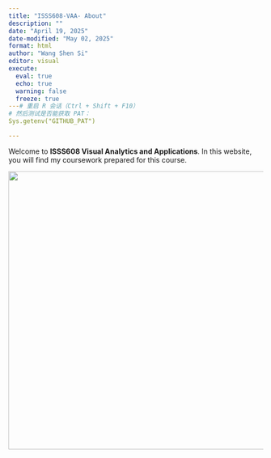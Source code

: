 ```yaml
---
title: "ISSS608-VAA- About"
description: ""
date: "April 19, 2025"
date-modified: "May 02, 2025"
format: html
author: "Wang Shen Si"
editor: visual
execute: 
  eval: true
  echo: true
  warning: false
  freeze: true
---# 重启 R 会话（Ctrl + Shift + F10）
# 然后测试是否能获取 PAT：
Sys.getenv("GITHUB_PAT")

---
```


Welcome to **ISSS608 Visual Analytics and Applications**. In this website, you will find my coursework prepared for this course.

![](Hands-on_Ex/Hands-on_Ex03/image/main.png){fig-align="center" width="550"}
